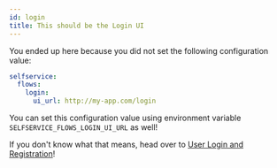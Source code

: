 ```yaml
---
id: login
title: This should be the Login UI
---
```


You ended up here because you did not set the following configuration value:

```yaml title="path/to/kratos/config.yml
selfservice:
  flows:
    login:
      ui_url: http://my-app.com/login
```

You can set this configuration value using environment variable `SELFSERVICE_FLOWS_LOGIN_UI_URL`
as well!

If you don't know what that means, head over to
[User Login and Registration](../self-service/flows/user-login-user-registration.mdx)!
